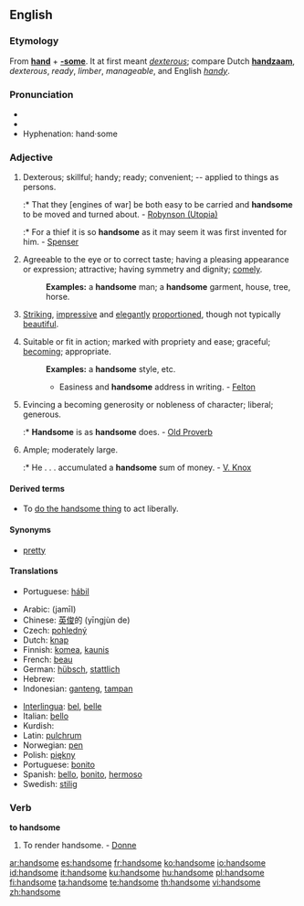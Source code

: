 ==English==

===Etymology===
From '''[[hand]]''' + '''[[-some]]'''. It at first meant ''[[dexterous]]''; compare Dutch '''[[handzaam]]''', ''dexterous'', ''ready'', ''limber'', ''manageable'', and English ''[[handy]]''.

===Pronunciation===
* {{IPA|/'hændsʌm/}}
* {{audio|en-us-handsome.ogg|Audio (US)}}
* Hyphenation: hand&middot;some

===Adjective===
{{en-adj|'''more handsome''' or '''[[handsomer]]'''|'''most handsome''' or '''[[handsomest]]'''}}

# {{obsolete}} Dexterous; skillful; handy; ready; convenient; -- applied to things as persons.
#:* That they [engines of war] be both easy to be carried and '''handsome''' to be moved and turned about. - [[Robynson (Utopia)]]
#:* For a thief it is so '''handsome''' as it may seem it was first invented for him. - [[Spenser]]
# {{context|of a man}} Agreeable to the eye or to correct taste; having a pleasing appearance or expression; attractive; having symmetry and dignity; [[comely]].
#: '''Examples:''' a '''handsome''' man; a '''handsome''' garment, house, tree, horse.
# {{context|of a woman}} [[Striking]], [[impressive]] and [[elegant]]ly [[proportion]]ed, though not typically [[beautiful]].
# Suitable or fit in action; marked with propriety and ease; graceful; [[becoming]]; appropriate.
#: '''Examples:'''  a '''handsome''' style, etc.
#:* Easiness and '''handsome''' address in writing. - [[Felton]]
# Evincing a becoming generosity or nobleness of character; liberal; generous.
#:* '''Handsome''' is as '''handsome''' does. - [[Old Proverb]]
# Ample; moderately large.
#:* He . . . accumulated a '''handsome''' sum of money. - [[V. Knox]]

====Derived terms====
* To [[do the handsome thing]] to act liberally.

====Synonyms====
* [[pretty]]

====Translations====
{{trans-top|dexterous; skillful}}
* Portuguese: [[hábil]]
{{trans-mid}}
{{trans-bottom}}

{{trans-top|of man: agreeable to the eye or to correct taste}}
* Arabic: {{Arab|[[جميل]]}} (jamīl)
* Chinese: [[英俊]]的 (yīngjùn de)
* Czech: [[pohledný]] {{m}}
* Dutch: [[knap]]
* Finnish: [[komea]], [[kaunis]]
* French: [[beau]]
* German: [[hübsch]], [[stattlich]]
* Hebrew: {{he-translation|טוב מראה|tov mareh}}
* Indonesian: [[ganteng]], [[tampan]]
{{trans-mid}}
* [[Interlingua]]: [[bel]], [[belle]]
* Italian: [[bello]]
* Kurdish: {{KUchar|[[قۆز]]}}
* Latin: [[pulchrum]]
* Norwegian: [[pen]]
* Polish: [[piękny]]
* Portuguese: [[bonito]]
* Spanish: [[bello]], [[bonito]], [[hermoso]]
* Swedish: [[stilig]]
{{trans-bottom}}

{{trans-top|marked with propriety and ease}}
{{trans-mid}}
{{trans-bottom}}

{{trans-top|generous}}
{{trans-mid}}
{{trans-bottom}}

{{trans-top|moderately large}}
{{trans-mid}}
{{trans-bottom}}

===Verb===
'''to handsome'''

# {{transitive|obsolete}}  To render handsome. - [[Donne]]

[[ar:handsome]]
[[es:handsome]]
[[fr:handsome]]
[[ko:handsome]]
[[io:handsome]]
[[id:handsome]]
[[it:handsome]]
[[ku:handsome]]
[[hu:handsome]]
[[pl:handsome]]
[[fi:handsome]]
[[ta:handsome]]
[[te:handsome]]
[[th:handsome]]
[[vi:handsome]]
[[zh:handsome]]